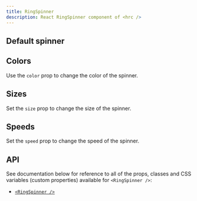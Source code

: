 ```yaml
---
title: RingSpinner
description: React RingSpinner component of <hrc />
---
```



## Default spinner

<Demo layout="row">
  <Demos.RingSpinnerDefault />
</Demo>

<SourceCode code={defaultCode} title="default.tsx" />

## Colors

Use the `color` prop to change the color of the spinner.

<Demo layout="row">
  <Demos.RingSpinnerColors />
</Demo>

<SourceCode code={colorsCode} title="colors.tsx" />

## Sizes

Set the `size` prop to change the size of the spinner.

<Demo layout="row">
  <Demos.RingSpinnerSizes />
</Demo>

<SourceCode code={sizesCode} title="sizes.tsx" />

## Speeds

Set the `speed` prop to change the speed of the spinner.

<Demo layout="row">
  <Demos.RingSpinnerSpeeds />
</Demo>

<SourceCode code={speedsCode} title="speeds.tsx" />

## API

See documentation below for reference to all of the props, classes and CSS
variables (custom properties) available for `<RingSpinner />`:

- [`<RingSpinner />`](/hrc/api/ring-spinner)
